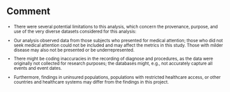 ## Comment

::: {style="font-size: 70%;"}

- There were several potential limitations to this analysis, which concern the provenance, purpose, and use of the very diverse datasets considered for this analysis:

- Our analysis observed data from those subjects who presented for medical attention; those who did not seek medical attention could not be included and may affect the metrics in this study. Those with milder disease may also not be presented or be underrepresented.

- There might be coding inaccuracies in the recording of diagnose and procedures, as the data were originally not collected for research purposes; the databases might, e.g., not accurately capture all events and event dates.

- Furthermore, findings in uninsured populations, populations with restricted healthcare access, or other countries and healthcare systems may differ from the findings in this project. 

:::